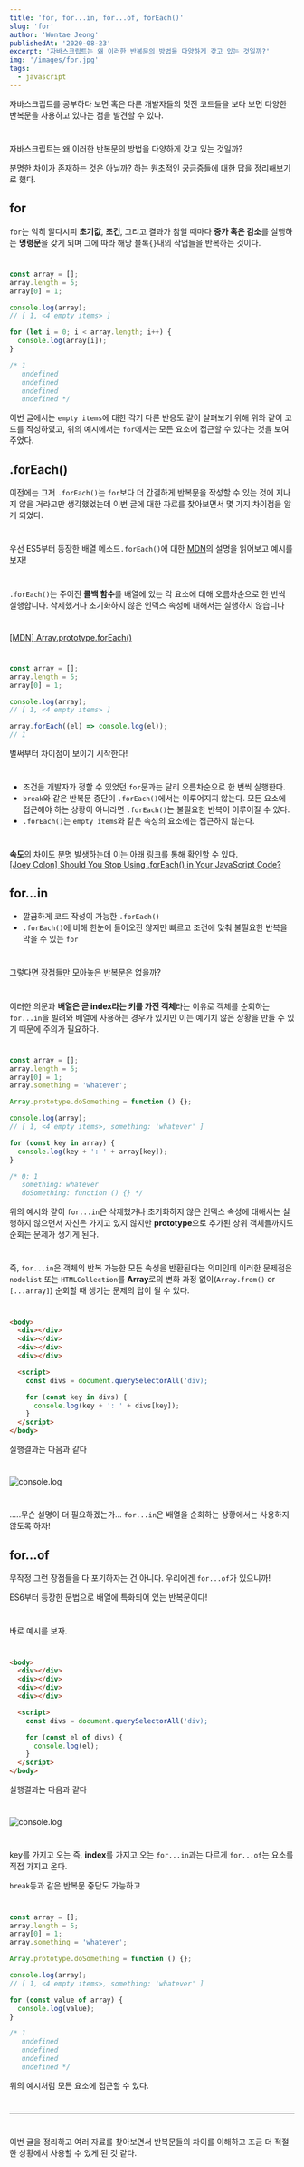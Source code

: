 ---
title: 'for, for...in, for...of, forEach()'
slug: 'for'
author: 'Wontae Jeong'
publishedAt: '2020-08-23'
excerpt: '자바스크립트는 왜 이러한 반복문의 방법을 다양하게 갖고 있는 것일까?'
img: '/images/for.jpg'
tags:
  - javascript
---

자바스크립트를 공부하다 보면 혹은 다른 개발자들의 멋진 코드들을 보다 보면
다양한 반복문을 사용하고 있다는 점을 발견할 수 있다.

#

자바스크립트는 왜 이러한 반복문의 방법을 다양하게 갖고 있는 것일까?

분명한 차이가 존재하는 것은 아닐까? 하는 원초적인 궁금증들에 대한 답을 정리해보기로 했다.

## for

`for`는 익히 알다시피 **초기값**, **조건**, 그리고 결과가 참일 때마다 **증가 혹은 감소**를 실행하는 **명령문**을 갖게 되며 그에 따라 해당 블록`{}`내의 작업들을 반복하는 것이다.

#

```js
const array = [];
array.length = 5;
array[0] = 1;

console.log(array);
// [ 1, <4 empty items> ]

for (let i = 0; i < array.length; i++) {
  console.log(array[i]);
}

/* 1
   undefined
   undefined
   undefined
   undefined */
```

이번 글에서는 `empty items`에 대한 각기 다른 반응도 같이 살펴보기 위해 위와 같이 코드를 작성하였고, 위의 예시에서는 `for`에서는 모든 요소에 접근할 수 있다는 것을 보여주었다.

## .forEach()

이전에는 그저 `.forEach()`는 `for`보다 더 간결하게 반복문을 작성할 수 있는 것에 지나지 않을 거라고만 생각했었는데 이번 글에 대한 자료를 찾아보면서 몇 가지 차이점을 알게 되었다.

#

우선 ES5부터 등장한 배열 메소드`.forEach()`에 대한 [MDN](https://developer.mozilla.org/ko/docs/Web/JavaScript/Reference/Global_Objects/Array/forEach)의 설명을 읽어보고 예시를 보자!

#

<p className="box" >
<code>.forEach()</code>는 주어진 <strong>콜백 함수</strong>를 배열에 있는 각 요소에 대해 오름차순으로 한 번씩 실행합니다. 삭제했거나 초기화하지 않은 인덱스 속성에 대해서는 실행하지 않습니다

</p>

#

[[MDN] Array.prototype.forEach()](https://developer.mozilla.org/ko/docs/Web/JavaScript/Reference/Global_Objects/Array/forEach)

#

```javascript
const array = [];
array.length = 5;
array[0] = 1;

console.log(array);
// [ 1, <4 empty items> ]

array.forEach((el) => console.log(el));
// 1
```

벌써부터 차이점이 보이기 시작한다!

#

- 조건을 개발자가 정할 수 있었던 `for`문과는 달리 오름차순으로 한 번씩 실행한다.
- `break`와 같은 반복문 중단이 `.forEach()`에서는 이루어지지 않는다. 모든 요소에 접근해야 하는 상황이 아니라면 `.forEach()`는 불필요한 반복이 이루어질 수 있다.
- `.forEach()`는 `empty items`와 같은 속성의 요소에는 접근하지 않는다.

#

<p className="box" >
<strong>속도</strong>의 차이도 분명 발생하는데 이는 아래 링크를 통해 확인할 수 있다.<br/>
<a href="https://medium.com/better-programming/should-you-stop-using-foreach-in-your-javascript-code-efe1e86c78e5" target="_blank">[Joey Colon] Should You Stop Using .forEach() in Your JavaScript Code?</a>

</p>

## for...in

- 깔끔하게 코드 작성이 가능한 `.forEach()`
- `.forEach()`에 비해 한눈에 들어오진 않지만 빠르고 조건에 맞춰 불필요한 반복을 막을 수 있는 `for`

#

그렇다면 장점들만 모아놓은 반복문은 없을까?

#

이러한 의문과 **배열은 곧 index라는 키를 가진 객체**라는 이유로 객체를 순회하는 `for...in`을 빌려와 배열에 사용하는 경우가 있지만 이는 예기치 않은 상황을 만들 수 있기 때문에 주의가 필요하다.

#

```javascript
const array = [];
array.length = 5;
array[0] = 1;
array.something = 'whatever';

Array.prototype.doSomething = function () {};

console.log(array);
// [ 1, <4 empty items>, something: 'whatever' ]

for (const key in array) {
  console.log(key + ': ' + array[key]);
}

/* 0: 1
   something: whatever
   doSomething: function () {} */
```

위의 예시와 같이 `for...in`은 삭제했거나 초기화하지 않은 인덱스 속성에 대해서는 실행하지 않으면서 자신은 가지고 있지 않지만 **prototype**으로 추가된 상위 객체들까지도 순회는 문제가 생기게 된다.

#

즉, `for...in`은 객체의 반복 가능한 모든 속성을 반환된다는 의미인데 이러한 문제점은 `nodelist` 또는 `HTMLCollection`를 **Array**로의 변화 과정 없이(`Array.from()` or `[...array]`) 순회할 때 생기는 문제의 답이 될 수 있다.

#

```html
<body>
  <div></div>
  <div></div>
  <div></div>
  <div></div>

  <script>
    const divs = document.querySelectorAll('div);

    for (const key in divs) {
      console.log(key + ': ' + divs[key]);
    }
  </script>
</body>
```

실행결과는 다음과 같다

#

<img alt="console.log" src="https://i.imgur.com/qh6ew3J.jpg" />

#

.....무슨 설명이 더 필요하겠는가... `for...in`은 배열을 순회하는 상황에서는 사용하지 않도록 하자!

## for...of

무작정 그런 장점들을 다 포기하자는 건 아니다. 우리에겐 `for...of`가 있으니까!

ES6부터 등장한 문법으로 배열에 특화되어 있는 반복문이다!

#

바로 예시를 보자.

#

```html
<body>
  <div></div>
  <div></div>
  <div></div>
  <div></div>

  <script>
    const divs = document.querySelectorAll('div);

    for (const el of divs) {
      console.log(el);
    }
  </script>
</body>
```

실행결과는 다음과 같다

#

<img alt="console.log" src="https://i.imgur.com/1GU2oUP.jpg" />

#

key를 가지고 오는 즉, **index**를 가지고 오는 `for...in`과는 다르게 `for...of`는 요소를 직접 가지고 온다.

`break`등과 같은 반복문 중단도 가능하고

#

```javascript
const array = [];
array.length = 5;
array[0] = 1;
array.something = 'whatever';

Array.prototype.doSomething = function () {};

console.log(array);
// [ 1, <4 empty items>, something: 'whatever' ]

for (const value of array) {
  console.log(value);
}

/* 1
   undefined
   undefined
   undefined
   undefined */
```

위의 예시처럼 모든 요소에 접근할 수 있다.

#

---

#

이번 글을 정리하고 여러 자료를 찾아보면서 반복문들의 차이를 이해하고 조금 더 적절한 상황에서 사용할 수 있게 된 것 같다.
